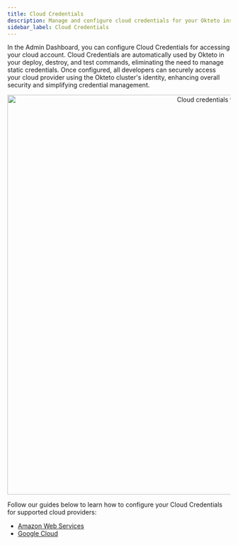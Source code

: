```yaml
---
title: Cloud Credentials
description: Manage and configure cloud credentials for your Okteto instance
sidebar_label: Cloud Credentials
---
```



In the Admin Dashboard, you can configure Cloud Credentials for accessing your cloud account.
Cloud Credentials are automatically used by Okteto in your deploy, destroy, and test commands, eliminating the need to manage static credentials.
Once configured, all developers can securely access your cloud provider using the Okteto cluster's identity, enhancing overall security and simplifying credential management.

<p align="center">
  <Image
    src={require("@site/static/img/cloud_credentials_view.png").default}
    alt="Cloud credentials view"
    width="900"
  />
</p>

Follow our guides below to learn how to configure your Cloud Credentials for supported cloud providers:

- [Amazon Web Services](admin/cloud-credentials/aws.mdx)
- [Google Cloud](admin/cloud-credentials/gcp.mdx)

